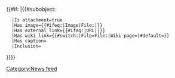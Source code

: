 <includeonly>{{#if: {{{Media|}}}{{{Link URL|}}}{{{Wiki page|}}}
|{{#subobject:
   |Is attachment=true
   |Has image={{#ifeq:{{{Media type|}}}|Image|File:{{{Media|}}}|}}
   |Has external link={{#ifeq:{{{Media type|}}}|URL|{{{Link URL|}}}|}}
   |Has wiki link={{#switch:{{{Media type|}}}|File=File:{{{Media|}}}|Wiki page={{{Wiki page|}}}|#default=}}
   |Has caption={{{Caption|}}}{{{Link text|}}}
   |Inclusion={{{Inclusion|}}}
}}}}
</includeonly><noinclude>[[Category:News feed]]</noinclude>
